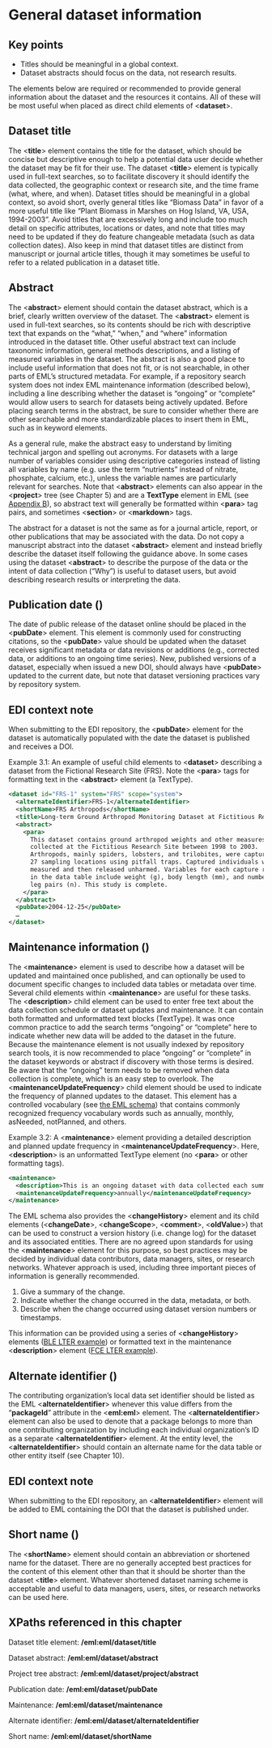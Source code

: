 # General dataset information {#sec-chapter-3}

::: {.callout-note appearance="simple" collapse="true"}
## Key points
* Titles should be meaningful in a global context.
* Dataset abstracts should focus on the data, not research results.
:::

The elements below are required or recommended to provide general information about the dataset and the resources it contains. All of these will be most useful when placed as direct child elements of <**dataset**>.


## Dataset title

The <**title**> element contains the title for the dataset, which should be concise but descriptive enough to help a potential data user decide whether the dataset may be fit for their use. The dataset <**title**> element is typically used in full-text searches, so to facilitate discovery it should identify the data collected, the geographic context or research site, and the time frame (what, where, and when). Dataset titles should be meaningful in a global context, so avoid short, overly general titles like “Biomass Data” in favor of a more useful title like “Plant Biomass in Marshes on Hog Island, VA, USA, 1994-2003”. Avoid titles that are excessively long and include too much detail on specific attributes, locations or dates, and note that titles may need to be updated if they do feature changeable metadata (such as data collection dates). Also keep in mind that dataset titles are distinct from manuscript or journal article titles, though it may sometimes be useful to refer to a related publication in a dataset title.


## Abstract

The <**abstract**> element should contain the dataset abstract, which is a brief, clearly written overview of the dataset. The <**abstract**> element is used in full-text searches, so its contents should be rich with descriptive text that expands on the “what,” “when,” and “where” information introduced in the dataset title. Other useful abstract text can include taxonomic information, general methods descriptions, and a listing of measured variables in the dataset. The abstract is also a good place to include useful information that does not fit, or is not searchable, in other parts of EML’s structured metadata. For example, if a repository search system does not index EML maintenance information (described below), including a line describing whether the dataset is “ongoing” or “complete” would allow users to search for datasets being actively updated. Before placing search terms in the abstract, be sure to consider whether there are other searchable and more standardizable places to insert them in EML, such as in keyword elements.

As a general rule, make the abstract easy to understand by limiting technical jargon and spelling out acronyms. For datasets with a large number of variables consider using descriptive categories instead of listing all variables by name (e.g. use the term “nutrients” instead of nitrate, phosphate, calcium, etc.), unless the variable names are particularly relevant for searches. Note that <**abstract**> elements can also appear in the <**project**> tree (see Chapter 5) and are a **TextType** element in EML (see [Appendix B](appendix-b-xml-schemas-and-eml.qmd)), so abstract text will generally be formatted within <**para**> tag pairs, and sometimes <**section**> or <**markdown**> tags.

The abstract for a dataset is not the same as for a journal article, report, or other publications that may be associated with the data. Do not copy a manuscript abstract into the dataset <**abstract**> element and instead briefly describe the dataset itself following the guidance above. In some cases using the dataset <**abstract**> to describe the purpose of the data or the intent of data collection (“Why”) is useful to dataset users, but avoid describing research results or interpreting the data.


## Publication date (<pubDate>)

The date of public release of the dataset online should be placed in the <**pubDate**> element. This element is commonly used for constructing citations, so the <**pubDate**> value should be updated when the dataset receives significant metadata or data revisions or additions (e.g., corrected data, or additions to an ongoing time series). New, published versions of a dataset, especially when issued a new DOI, should always have <**pubDate**> updated to the current date, but note that dataset versioning practices vary by repository system.

::: {.callout-tip}
## EDI context note
When submitting to the EDI repository, the <**pubDate**> element for the dataset is automatically populated with the date the dataset is published and receives a DOI.
:::

Example 3.1: An example of useful child elements to <**dataset**> describing a dataset from the Fictional Research Site (FRS). Note the <**para**> tags for formatting text in the <**abstract**> element (a TextType).


```xml
<dataset id="FRS-1" system="FRS" scope="system">
  <alternateIdentifier>FRS-1</alternateIdentifier>
  <shortName>FRS Arthropods</shortName>
  <title>Long-term Ground Arthropod Monitoring Dataset at Fictitious Research Site, USA from 1998 to 2003</title>
  <abstract>
    <para>
      This dataset contains ground arthropod weights and other measures
      collected at the Fictitious Research Site between 1998 to 2003.
      Arthropods, mainly spiders, lobsters, and trilobites, were captured at
      27 sampling locations using pitfall traps. Captured individuals were
      measured and then released unharmed. Variables for each capture record
      in the data table include weight (g), body length (mm), and number of
      leg pairs (n). This study is complete.
    </para>
  </abstract>
  <pubDate>2004-12-25</pubDate>
  …
</dataset>
```



## Maintenance information (<maintenance>)

The <**maintenance**> element is used to describe how a dataset will be updated and maintained once published, and can optionally be used to document specific changes to included data tables or metadata over time. Several child elements within <**maintenance**> are useful for these tasks. The <**description**> child element can be used to enter free text about the data collection schedule or dataset updates and maintenance. It can contain both formatted and unformatted text blocks (TextType). It was once common practice to add the search terms “ongoing” or “complete” here to indicate whether new data will be added to the dataset in the future. Because the maintenance element is not usually indexed by repository search tools, it is now recommended to place “ongoing” or “complete” in the dataset keywords or abstract if discovery with those terms is desired. Be aware that the “ongoing” term needs to be removed when data collection is complete, which is an easy step to overlook. The <**maintenanceUpdateFrequency**> child element should be used to indicate the frequency of planned updates to the dataset. This element has a controlled vocabulary (see [the EML schema](https://eml.ecoinformatics.org/schema/eml-dataset_xsd#MaintenanceType_maintenanceUpdateFrequency)) that contains commonly recognized frequency vocabulary words such as annually, monthly, asNeeded, notPlanned, and others.

Example 3.2: A <**maintenance**> element providing a detailed description and planned update frequency in <**maintenanceUpdateFrequency**>. Here, <**description**> is an unformatted TextType element (no <**para**> or other formatting tags).


```xml
<maintenance>
  <description>This is an ongoing dataset with data collected each summer field season (May-Sept). New observations will be appended to the dataset by the end of each calendar year.</description>
  <maintenanceUpdateFrequency>annually</maintenanceUpdateFrequency>
</maintenance>
```


The EML schema also provides the <**changeHistory**> element and its child elements (<**changeDate**>, <**changeScope**>, <**comment**>, <**oldValue**>) that can be used to construct a version history (i.e. change log) for the dataset and its associated entities. There are no agreed upon standards for using the <**maintenance**> element for this purpose, so best practices may be decided by individual data contributors, data managers, sites, or research networks. Whatever approach is used, including three important pieces of information is generally recommended. 



1. Give a summary of the change.
2. Indicate whether the change occurred in the data, metadata, or both.
3. Describe when the change occurred using dataset version numbers or timestamps.

This information can be provided using a series of <**changeHistory**> elements ([BLE LTER example](https://portal.edirepository.org/nis/metadataviewer?packageid=knb-lter-ble.13.3)) or formatted text in the maintenance <**description**> element ([FCE LTER example](https://portal.edirepository.org/nis/metadataviewer?packageid=knb-lter-fce.1069.15)).


## Alternate identifier (<alternateIdentifier>)

The contributing organization’s local data set identifier should be listed as the EML <**alternateIdentifier**> whenever this value differs from the “**packageId**” attribute in the <**eml:eml**> element. The <**alternateIdentifier**> element can also be used to denote that a package belongs to more than one contributing organization by including each individual organization’s ID as a separate <**alternateIdentifier**> element. At the entity level, the <**alternateIdentifier**> should contain an alternate name for the data table or other entity itself (see Chapter 10).

::: {.callout-tip}
## EDI context note
When submitting to the EDI repository, an <**alternateIdentifier**> element will be added to EML containing the DOI that the dataset is published under.
:::

## Short name (<shortName>)

The <**shortName**> element should contain an abbreviation or shortened name for the dataset. There are no generally accepted best practices for the content of this element other than that it should be shorter than the dataset <**title**> element. Whatever shortened dataset naming scheme is acceptable and useful to data managers, users, sites, or research networks can be used here.


## XPaths referenced in this chapter

Dataset title element: **/eml:eml/dataset/title**

Dataset abstract: **/eml:eml/dataset/abstract**

Project tree abstract: **/eml:eml/dataset/project/abstract**

Publication date: **/eml:eml/dataset/pubDate**

Maintenance: **/eml:eml/dataset/maintenance**

Alternate identifier: **/eml:eml/dataset/alternateIdentifier**

Short name: **/eml:eml/dataset/shortName**


